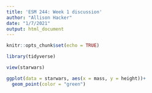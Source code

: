 ```yaml
---
title: 'ESM 244: Week 1 discussion'
author: "Allison Hacker"
date: "1/7/2021"
output: html_document
---
```


```r
knitr::opts_chunk$set(echo = TRUE)

library(tidyverse)
```

```r
view(starwars)

ggplot(data = starwars, aes(x = mass, y = height))+
  geom_point(color = "green")
```

